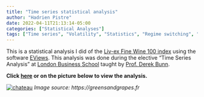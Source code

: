 ```yaml
---
title: "Time series statistical analysis"
author: "Hadrien Pistre"
date: 2022-04-11T21:13:14-05:00
categories: ["Statistical Analyses"]
tags: ["Time series", "Volatility", "Statistics", "Regime switching", "EViews"]
---
```


This is a statistical analysis I did of the [Liv-ex Fine Wine 100 index](https://www.liv-ex.com/news-insights/indices/) using the software [EViews](https://www.eviews.com/home.html). This analysis was done during the elective "Time Series Analysis" at [London Business School](https://www.london.edu/) taught by [Prof. Derek Bunn](https://www.london.edu/faculty-and-research/faculty-profiles/b/bunn-dw).

**Click [here](https://www.hadrienpistre.com/time_series_liv_ex_benchmark.pdf) or on the picture below to view the analysis.**

[![chateau](https://www.hadrienpistre.com/chateau.jpg)](https://www.hadrienpistre.com/time_series_liv_ex_benchmark.pdf)
*Image source: https://greensandgrapes.fr*






